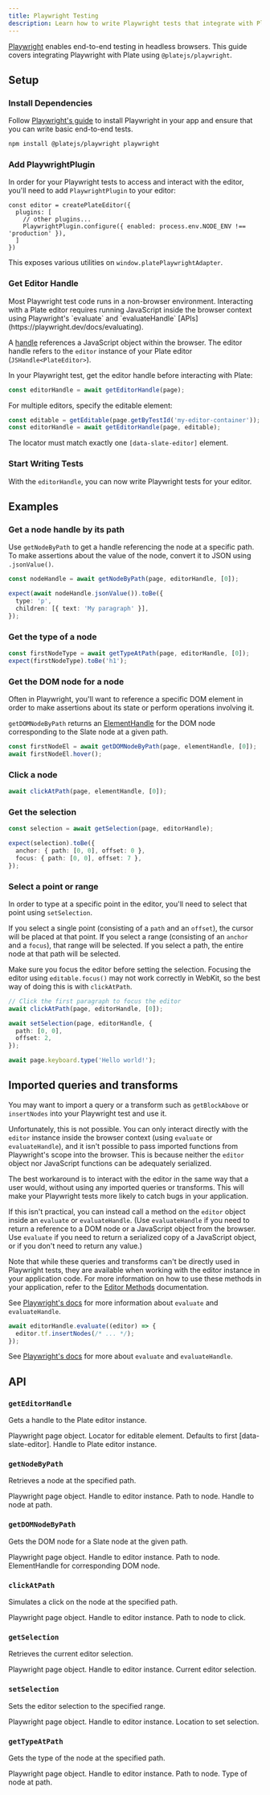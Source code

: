 ```yaml
---
title: Playwright Testing
description: Learn how to write Playwright tests that integrate with Plate.
---
```


[Playwright](https://playwright.dev/) enables end-to-end testing in headless browsers. This guide covers integrating Playwright with Plate using `@platejs/playwright`.

## Setup

<Steps>

### Install Dependencies

Follow [Playwright's guide](https://playwright.dev/docs/intro) to install Playwright in your app and ensure that you can write basic end-to-end tests.

```bash
npm install @platejs/playwright playwright
```

### Add PlaywrightPlugin

In order for your Playwright tests to access and interact with the editor, you'll need to add `PlaywrightPlugin` to your editor:

```tsx
const editor = createPlateEditor({
  plugins: [
    // other plugins...
    PlaywrightPlugin.configure({ enabled: process.env.NODE_ENV !== 'production' }),
  ]
})
```

This exposes various utilities on `window.platePlaywrightAdapter`.

### Get Editor Handle

<Callout type="info" title="What is an editor handle?">
  Most Playwright test code runs in a non-browser environment. Interacting with a Plate editor requires running JavaScript inside the browser context using Playwright's `evaluate` and `evaluateHandle` [APIs](https://playwright.dev/docs/evaluating).

  A [handle](https://playwright.dev/docs/handles) references a JavaScript object within the browser. The editor handle refers to the `editor` instance of your Plate editor (`JSHandle<PlateEditor>`).
</Callout>

In your Playwright test, get the editor handle before interacting with Plate:

```ts
const editorHandle = await getEditorHandle(page);
```

For multiple editors, specify the editable element:

```ts
const editable = getEditable(page.getByTestId('my-editor-container'));
const editorHandle = await getEditorHandle(page, editable);
```

The locator must match exactly one `[data-slate-editor]` element.

### Start Writing Tests

With the `editorHandle`, you can now write Playwright tests for your editor.

</Steps>

## Examples

### Get a node handle by its path

Use `getNodeByPath` to get a handle referencing the node at a specific path. To make assertions about the value of the node, convert it to JSON using `.jsonValue()`.

```ts
const nodeHandle = await getNodeByPath(page, editorHandle, [0]);

expect(await nodeHandle.jsonValue()).toBe({
  type: 'p',
  children: [{ text: 'My paragraph' }],
});
```

### Get the type of a node

```ts
const firstNodeType = await getTypeAtPath(page, editorHandle, [0]);
expect(firstNodeType).toBe('h1');
```

### Get the DOM node for a node

Often in Playwright, you'll want to reference a specific DOM element in order to make assertions about its state or perform operations involving it.

`getDOMNodeByPath` returns an [ElementHandle](https://playwright.dev/docs/api/class-elementhandle) for the DOM node corresponding to the Slate node at a given path.

```ts
const firstNodeEl = await getDOMNodeByPath(page, elementHandle, [0]);
await firstNodeEl.hover();
```

### Click a node

```ts
await clickAtPath(page, elementHandle, [0]);
```

### Get the selection

```ts
const selection = await getSelection(page, editorHandle);

expect(selection).toBe({
  anchor: { path: [0, 0], offset: 0 },
  focus: { path: [0, 0], offset: 7 },
});
```

### Select a point or range

In order to type at a specific point in the editor, you'll need to select that point using `setSelection`.

If you select a single point (consisting of a `path` and an `offset`), the cursor will be placed at that point. If you select a range (consisting of an `anchor` and a `focus`), that range will be selected. If you select a path, the entire node at that path will be selected.

Make sure you focus the editor before setting the selection. Focusing the editor using `editable.focus()` may not work correctly in WebKit, so the best way of doing this is with `clickAtPath`.

```ts
// Click the first paragraph to focus the editor 
await clickAtPath(page, editorHandle, [0]);

await setSelection(page, editorHandle, {
  path: [0, 0],
  offset: 2,
});

await page.keyboard.type('Hello world!');
```

## Imported queries and transforms

You may want to import a query or a transform such as `getBlockAbove` or `insertNodes` into your Playwright test and use it.

Unfortunately, this is not possible. You can only interact directly with the `editor` instance inside the browser context (using `evaluate` or `evaluateHandle`), and it isn't possible to pass imported functions from Playwright's scope into the browser. This is because neither the `editor` object nor JavaScript functions can be adequately serialized.

The best workaround is to interact with the editor in the same way that a user would, without using any imported queries or transforms. This will make your Playwright tests more likely to catch bugs in your application.

If this isn't practical, you can instead call a method on the `editor` object inside an `evaluate` or `evaluateHandle`. (Use `evaluateHandle` if you need to return a reference to a DOM node or a JavaScript object from the browser. Use `evaluate` if you need to return a serialized copy of a JavaScript object, or if you don't need to return any value.)

Note that while these queries and transforms can't be directly used in Playwright tests, they are available when working with the editor instance in your application code. For more information on how to use these methods in your application, refer to the [Editor Methods](/docs/editor-methods) documentation.

See [Playwright's docs](https://playwright.dev/docs/evaluating) for more information about `evaluate` and `evaluateHandle`.

```ts
await editorHandle.evaluate((editor) => {
  editor.tf.insertNodes(/* ... */);
});
```

See [Playwright's docs](https://playwright.dev/docs/evaluating) for more about `evaluate` and `evaluateHandle`.

## API

### `getEditorHandle`

Gets a handle to the Plate editor instance.

<API name="getEditorHandle">
<APIParameters>
  <APIItem name="page" type="Page">
    Playwright page object.
  </APIItem>
  <APIItem name="editable" type="Locator" optional>
    Locator for editable element. Defaults to first [data-slate-editor].
  </APIItem>
</APIParameters>

<APIReturns type="EditorHandle">
  Handle to Plate editor instance.
</APIReturns>
</API>

### `getNodeByPath`

Retrieves a node at the specified path.

<API name="getNodeByPath">
<APIParameters>
  <APIItem name="page" type="Page">
    Playwright page object.
  </APIItem>
  <APIItem name="editorHandle" type="EditorHandle">
    Handle to editor instance.
  </APIItem>
  <APIItem name="path" type="Path">
    Path to node.
  </APIItem>
</APIParameters>

<APIReturns type="JSHandle<TNode>">
  Handle to node at path.
</APIReturns>
</API>

### `getDOMNodeByPath`

Gets the DOM node for a Slate node at the given path.

<API name="getDOMNodeByPath">
<APIParameters>
  <APIItem name="page" type="Page">
    Playwright page object.
  </APIItem>
  <APIItem name="editorHandle" type="EditorHandle">
    Handle to editor instance.
  </APIItem>
  <APIItem name="path" type="Path">
    Path to node.
  </APIItem>
</APIParameters>

<APIReturns type="ElementHandle">
  ElementHandle for corresponding DOM node.
</APIReturns>
</API>

### `clickAtPath`

Simulates a click on the node at the specified path.

<API name="clickAtPath">
<APIParameters>
  <APIItem name="page" type="Page">
    Playwright page object.
  </APIItem>
  <APIItem name="editorHandle" type="EditorHandle">
    Handle to editor instance.
  </APIItem>
  <APIItem name="path" type="Path">
    Path to node to click.
  </APIItem>
</APIParameters>
</API>

### `getSelection`

Retrieves the current editor selection.

<API name="getSelection">
<APIParameters>
  <APIItem name="page" type="Page">
    Playwright page object.
  </APIItem>
  <APIItem name="editorHandle" type="EditorHandle">
    Handle to editor instance.
  </APIItem>
</APIParameters>

<APIReturns type="Selection">
  Current editor selection.
</APIReturns>
</API>

### `setSelection`

Sets the editor selection to the specified range.

<API name="setSelection">
<APIParameters>
  <APIItem name="page" type="Page">
    Playwright page object.
  </APIItem>
  <APIItem name="editorHandle" type="EditorHandle">
    Handle to editor instance.
  </APIItem>
  <APIItem name="at" type="Location">
    Location to set selection.
  </APIItem>
</APIParameters>
</API>

### `getTypeAtPath`

Gets the type of the node at the specified path.

<API name="getTypeAtPath">
<APIParameters>
  <APIItem name="page" type="Page">
    Playwright page object.
  </APIItem>
  <APIItem name="editorHandle" type="EditorHandle">
    Handle to editor instance.
  </APIItem>
  <APIItem name="path" type="Path">
    Path to node.
  </APIItem>
</APIParameters>

<APIReturns type="string">
  Type of node at path.
</APIReturns>
</API>
